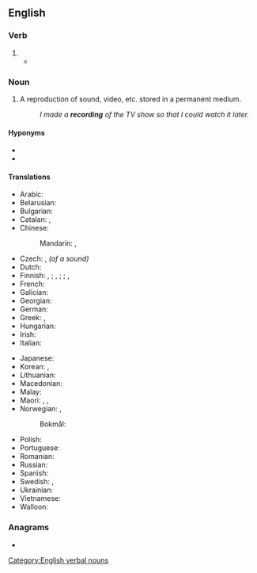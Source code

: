 ==English==

===Verb===
{{head|en|verb form}}

# {{present participle of|en|record|nocat=1}}
#* {{quote-journal|en|date=2013-06-07|author=David Simpson And Issac Stone
|volume=188|issue=26|page=36|magazine={{w|The Guardian Weekly}}
|title=[http://www.guardian.co.uk/books/2013/may/18/falling-upwards-richard-holmes-review Fantasy of navigation]
|passage=Like most human activities, ballooning has sponsored heroes and hucksters and a good deal in between. For every dedicated scientist patiently '''recording''' atmospheric pressure and wind speed while shivering at high altitudes, there is a carnival barker with a bevy of pretty girls willing to dangle from a basket or parachute down to earth.}}

===Noun===
{{wikipedia}}
{{en-noun}}

# A reproduction of sound, video, etc. stored in a permanent medium.
#: ''I made a '''recording''' of the TV show so that I could watch it later.''

====Hyponyms====
* {{l|en|prerecording}}
* {{l|en|rerecording}}

====Translations====
{{trans-top|reproduction stored in a permanent medium}}
* Arabic: {{t|ar|تَسْجِيل|m}}
* Belarusian: {{t|be|за́піс|m}}
* Bulgarian: {{t+|bg|за́пис|m}}
* Catalan: {{t|ca|gravació|f}}, {{t|ca|enregistrament|m}}
* Chinese:
*: Mandarin: {{t+|cmn|錄音|sc=Hani}}, {{t+|cmn|录音|tr=lùyīn|sc=Hani}}
* Czech: {{t+|cs|záznam|m}}, ''(of a sound)'' {{t+|cs|nahrávka|f}}
* Dutch: {{t+|nl|opname|m|f}}
* Finnish: {{t+|fi|tallenne}}, {{t+|fi|taltiointi}}; {{t+|fi|äänite}}, {{t+|fi|äänitys}} {{q|audio}}; {{t+|fi|levytys}} {{q|music}}; {{t+|fi|nauhoite}}, {{t+|fi|nauhoitus}} {{q|video, audio}}
* French: {{t+|fr|enregistrement|m}}
* Galician: {{t+|gl|gravación|f}}
* Georgian: {{t|ka|ჩანაწერი}}
* German: {{t+|de|Aufnahme|f}}
* Greek: {{t+|el|ηχογράφηση|f}}, {{t+|el|μαγνητοσκόπηση}}
* Hungarian: {{t+|hu|felvétel}}
* Irish: {{t|ga|taifeadadh|m}}
* Italian: {{t+|it|registrazione|f}}
{{trans-mid}}
* Japanese: {{t+|ja|録音|tr=ろくおん, rokuon|sc=Jpan}}
* Korean: {{t+|ko|녹음}}, {{t+|ko|록음}} {{qualifier|North Korea}}
* Lithuanian: {{t+|lt|įrašas|m}}
* Macedonian: {{t|mk|запис|m}}
* Malay: {{t+|ms|rakaman}}
* Maori: {{t|mi|hopunga}}, {{t|mi|hopunga puoro}} {{qualifier|sound recording}}, {{t|mi|hopunga ataata}} {{qualifier|video recording}}
* Norwegian: {{t|no|opptak|n}}, {{t|no|tagning|c}}
*: Bokmål: {{t|nb|innspilling|m|f}}
* Polish: {{t+|pl|nagranie|n}}
* Portuguese: {{t+|pt|gravação|f}}
* Romanian: {{t+|ro|înregistrare|f}}
* Russian: {{t+|ru|за́пись|f}}
* Spanish: {{t+|es|grabación|f}}
* Swedish: {{t+|sv|inspelning|c}}, {{t+|sv|upptagning|c}}
* Ukrainian: {{t|uk|за́пис|m}}
* Vietnamese: {{t+|vi|ghi âm|alt=sự ghi âm}}
* Walloon: {{t+|wa|eredjistrumint|m}}
{{trans-bottom}}

===Anagrams===
* {{anagrams|en|a=cdeginorr|grindcore}}

[[Category:English verbal nouns]]